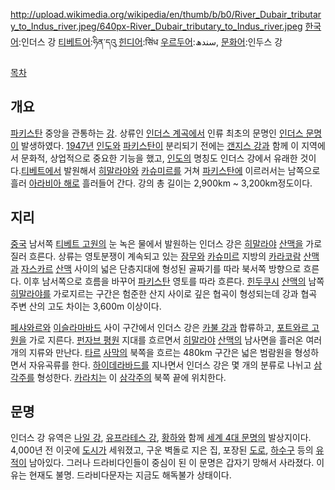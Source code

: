 http://upload.wikimedia.org/wikipedia/en/thumb/b/b0/River_Dubair_tributary_to_Indus_river.jpeg/640px-River_Dubair_tributary_to_Indus_river.jpeg
[[한국어]]:인더스 강
[[티베트어]]:ཧིན་དའུ 
[[힌디어]]:सिंध 
[[우르두어]]:سندھ, 
[[문화어]]:인두스 강

[[목차]]
== 개요 ==
[[파키스탄]] 중앙을 관통하는 [[강]]. 상류인 [[인더스 계곡]]에서 인류 최초의 문명인 [[인더스 문명]]이 발생하였다. [[1947년]] [[인도]]와 [[파키스탄]]이 분리되기 전에는 [[갠지스 강]]과 함께 이 지역에서 문화적, 상업적으로 중요한 기능을 했고, [[인도]]의 명칭도 인더스 강에서 유래한 것이다.[[티베트]]에서 발원해서 [[히말라야]]와 [[카슈미르]]를 거쳐 [[파키스탄]]에 이르러서는 남쪽으로 흘러 [[아라비아 해]]로 흘러들어 간다. 강의 총 길이는 2,900km ~ 3,200km정도이다.

== 지리 ==
[[중국]] 남서쪽 [[티베트 고원]]의 눈 녹은 물에서 발원하는 인더스 강은 [[히말라야]] [[산맥]]을 가로질러 흐른다. 상류는 영토분쟁이 계속되고 있는 [[잠무]]와 [[카슈미르]] 지방의 [[카라코람]] [[산맥]]과 [[자스카르]] [[산맥]] 사이의 넓은 단층지대에 형성된 골짜기를 따라 북서쪽 방향으로 흐른다. 이후 남서쪽으로 흐름을 바꾸어 [[파키스탄]] 영토를 따라 흐른다. [[힌두쿠시]] [[산맥]]의 남쪽 [[히말라야]]를 가로지르는 구간은 험준한 산지 사이로 깊은 협곡이 형성되는데 강과 협곡 주변 산의 고도 차이는 3,600m 이상이다.

[[페샤와르]]와 [[이슬라마바드]] 사이 구간에서 인더스 강은 [[카불 강]]과 합류하고, [[포트와르 고원]]을 가로 지른다. [[펀자브 평원]] 지대를 흐르면서 [[히말라야]] [[산맥]]의 남사면을 흘러온 여러 개의 지류와 만난다. [[타르]] [[사막]]의 북쪽을 흐르는 480km 구간은 넓은 범람원을 형성하면서 자유곡류를 한다. [[하이데라바드]]를 지나면서 인더스 강은 몇 개의 분류로 나뉘고 [[삼각주]]를 형성한다. [[카라치]]는 이 [[삼각주]]의 북쪽 끝에 위치한다.

== 문명 ==
인더스 강 유역은 [[나일 강]], [[유프라테스 강]], [[황하]]와 함께 [[세계 4대 문명]]의 발상지이다. 4,000년 전 이곳에 [[도시]]가 세워졌고, 구운 벽돌로 지은 집, 포장된 [[도로]], [[하수구]] 등의 [[유적]]이 남아있다. 그러나 드라비다인들이 중심이 된 이 문명은 갑자기 망해서 사라졌다. 이유는 현재도 불명. 드라비다문자는 지금도 해독불가 상태이다.
